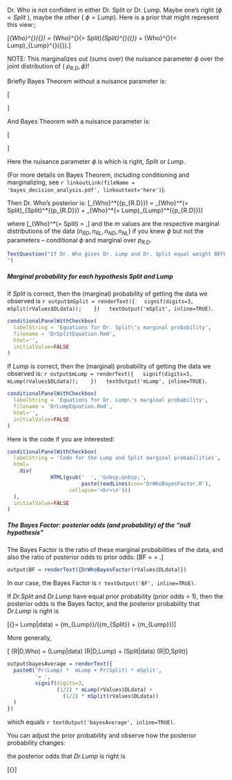 
Dr. Who is not confident in either Dr. Split or Dr. Lump.  Maybe one’s right ($\phi  = Split$ ), maybe the other ( $\phi  = Lump$). Here is a prior that might represent this view:;

\[\pi _{Who}^{}({\bf{p}}) = \pi _{Who}^{}(\phi  = Split)\pi _{Split}^{}({\bf{p}}) + \pi _{Who}^{}(\phi  = Lump)\pi _{Lump}^{}({\bf{p}}).\]
 
NOTE: This marginalizes out (sums over) the nuisance parameter $\phi$ over the joint distribution of ( ${p_{R.D}},\phi$)!  


Briefly Bayes Theorem without a nuisance parameter is:

\[\begin{array}{l}
\quad [\theta |X] = \frac{{[X,\theta ]}}{X} = \frac{{[X,\theta ]}}{{\int\limits_\theta  {} [X,\theta ]}} = \frac{{[X|\theta ][\theta ]}}{{\int\limits_\theta  {} [X,\theta ]}}\\
\end{array}\]

And Bayes Theorem with a nuisance parameter is:

\[\begin{array}{l}
\quad [\theta |X] = \sum\limits_\phi  {} [\theta ,\phi |X] = \frac{{\sum\limits_\phi  {} [X,\theta ,\phi ]}}{{\sum\limits_{\phi ,\theta } {} [X,\theta ,\phi ]}}
\end{array}\]

Here the nuisance parameter $\phi$ is which is right, $Split$ or $Lump$.

(For more details on Bayes Theorem, including conditioning and marginalizing, see 
`r linkoutLink(fileName = 'bayes_decision_analysis.pdf',
linkouttext='here')`). 


Then Dr. Who’s posterior is:
 \[\pi _{Who}^*({p_{R.D}}) = \pi _{Who}^*(\phi  = Split)\pi _{Split}^*({p_{R.D}}) + \pi _{Who}^*(\phi  = Lump)\pi _{Lump}^*({p_{R.D}})\]
 
where
 \[\pi _{Who}^*(\phi  = Split) = \frac{{\pi (Split){m_{Split}}}}{{\pi (Split){m_{Split}} + \pi (Lump){m_{Lump}}}},\]
and the $m$ values are the respective marginal distributions of the data  $({n_{RD}},{n_{RL}},{n_{ND}},{n_{NL}})$ if you knew $\phi$ but not the parameters  --  conditional $\phi$ and marginal over ${p_{R.D}}$.  

```r
TextQuestion("If Dr. Who gives Dr. Lump and Dr. Split equal weight BEFORE seeing the data, is this still true AFTER seeing the data?
")
```

##### Marginal probability for each hypothesis Split and Lump

If *Split* is correct, then the (marginal) probability of getting the data we observed is 
`r output$mSplit = renderText({
  signif(digits=3, mSplit(rValues$DLdata)); 
  })
  textOutput('mSplit', inline=TRUE)
`.


```r
conditionalPanelWithCheckbox(
  labelString = 'Equations for Dr. Split\'s marginal probability', 
  filename = 'DrSplitEquation.Rmd',
  html='',
  initialValue=FALSE
)
```

If *Lump* is correct, then the (marginal) probability of getting the data we observed is:
`r output$mLump = renderText({
  signif(digits=3, mLump(rValues$DLdata)); 
  })
  textOutput('mLump', inline=TRUE)
`.

```r
conditionalPanelWithCheckbox(
  labelString = 'Equations for Dr. Lump\'s marginal probability', 
  filename = 'DrLumpEquation.Rmd',
  html='',
  initialValue=FALSE
)
```

Here is the code if you are interested:

```r
conditionalPanelWithCheckbox(
  labelString = 'Code for the Lump and Split marginal probabilities',
  html=
    div(
              HTML(gsub('  ', '&nbsp;&nbsp;',
                        paste(readLines(con='DrWhoBayesFactor.R'),
                    collapse='<br>\n')))
  ),
  initialValue=FALSE
)
```

##### The Bayes Factor: posterior odds (and probability) of the "null hypothesis"

The  Bayes Factor is the ratio of these marginal probabilities of the data,
and also the ratio of posterior odds to prior odds:
\[BF = \frac{m_{Split}}{m_{Lump}} = \frac{Pr(Split|data)}{Pr(Lump|data)}
\div \frac{Pr(Split)}{Pr(Lump)}.\]

```r
output$BF = renderText({DrWhoBayesFactor(rValues$DLdata)})
```

In our case, the Bayes Factor is `r textOutput('BF', inline=TRUE)`.

If *Dr.Split* and *Dr.Lump* have equal prior probability (prior odds = 1),
then the posterior odds is the Bayes factor,
and  the posterior probability that *Dr.Lump* is right is

\[{\rm{Pr(}}\phi  = Lump|data) = {m_{Lump}}/({m_{Split}} + {m_{Lump}})\]

More generally, 

\[
\Pr (R|D,Who) = \Pr (Lump|data) \times \Pr (R|D,Lump) + \Pr (Split|data) \times \Pr (R|D,Split)\]

```r
output$bayesAverage = renderText({
  paste0('Pr(Lump) *  mLump + Pr(Split) * mSplit',
         '= ',
         signif(digits=3,
                (1/2) * mLump(rValues$DLdata) +
                  (1/2) * mSplit(rValues$DLdata))
  )
})
```
which equals  `r textOutput('bayesAverage', inline=TRUE)`.

You can adjust the prior probability and observe how the posterior probability changes:

the posterior odds that *Dr.Lump* is right is

\[{\rm{Odds}(\phi = Lump|data) = \rm{Odds(}\phi  = Lump) \times {m_{Lump}}/{m_{Split}}}\]

